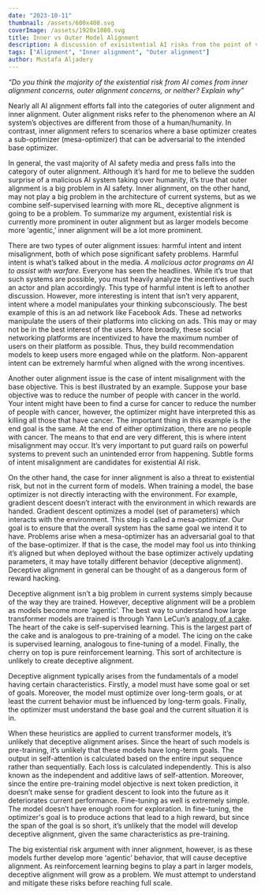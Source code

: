 ```yaml
---
date: "2023-10-11"
thumbnail: /assets/600x400.svg
coverImage: /assets/1920x1080.svg
title: Inner vs Outer Model Alignment
description: A discussion of exisistential AI risks from the point of view of inner vs outer alignment.
tags: ["Alignment", "Inner alignment", "Outer alignment"]
author: Mustafa Aljadery
---
```


_“Do you think the majority of the existential risk from AI comes from inner alignment concerns, outer alignment concerns, or neither? Explain why”_

Nearly all AI alignment efforts fall into the categories of outer alignment and inner alignment. Outer alignment risks refer to the phenomenon where an AI system’s objectives are different from those of a human/humanity. In contrast, inner alignment refers to scenarios where a base optimizer creates a sub-optimizer (mesa-optimizer) that can be adversarial to the intended base optimizer.

In general, the vast majority of AI safety media and press falls into the category of outer alignment. Although it’s hard for me to believe the sudden surprise of a malicious AI system taking over humanity, it’s true that outer alignment is a big problem in AI safety. Inner alignment, on the other hand, may not play a big problem in the architecture of current systems, but as we combine self-supervised learning with more RL, deceptive alignment is going to be a problem. To summarize my argument, existential risk is currently more prominent in outer alignment but as larger models become more ‘agentic,’ inner alignment will be a lot more prominent.

There are two types of outer alignment issues: harmful intent and intent misalignment, both of which pose significant safety problems. Harmful intent is what’s talked about in the media. _A malicious actor programs an AI to assist with warfare._ Everyone has seen the headlines. While it’s true that such systems are possible, you must heavily analyze the incentives of such an actor and plan accordingly. This type of harmful intent is left to another discussion. However, more interesting is intent that isn’t very apparent, intent where a model manipulates your thinking subconsciously. The best example of this is an ad network like Facebook Ads. These ad networks manipulate the users of their platforms into clicking on ads. This may or may not be in the best interest of the users. More broadly, these social networking platforms are incentivized to have the maximum number of users on their platform as possible. Thus, they build recommendation models to keep users more engaged while on the platform. Non-apparent intent can be extremely harmful when aligned with the wrong incentives.

Another outer alignment issue is the case of intent misalignment with the base objective. This is best illustrated by an example. Suppose your base objective was to reduce the number of people with cancer in the world. Your intent might have been to find a curse for cancer to reduce the number of people with cancer, however, the optimizer might have interpreted this as killing all those that have cancer. The important thing in this example is the end goal is the same. At the end of either optimization, there are no people with cancer. The means to that end are very different, this is where intent misalignment may occur. It’s very important to put guard rails on powerful systems to prevent such an unintended error from happening. Subtle forms of intent misalignment are candidates for existential AI risk.

On the other hand, the case for inner alignment is also a threat to existential risk, but not in the current form of models. When training a model, the base optimizer is not directly interacting with the environment. For example, gradient descent doesn’t interact with the environment in which rewards are handed. Gradient descent optimizes a model (set of parameters) which interacts with the environment. This step is called a mesa-optimizer. Our goal is to ensure that the overall system has the same goal we intend it to have. Problems arise when a mesa-optimizer has an adversarial goal to that of the base-optimizer. If that is the case, the model may fool us into thinking it’s aligned but when deployed without the base optimizer actively updating parameters, it may have totally different behavior (deceptive alignment). Deceptive alignment in general can be thought of as a dangerous form of reward hacking.

Deceptive alignment isn’t a big problem in current systems simply because of the way they are trained. However, deceptive alignment will be a problem as models become more ‘agentic’. The best way to understand how large transformer models are trained is through Yann LeCun’s [analogy of a cake](https://medium.com/syncedreview/yann-lecun-cake-analogy-2-0-a361da560dae). The heart of the cake is self-supervised learning. This is the largest part of the cake and is analogous to pre-training of a model. The icing on the cake is supervised learning, analogous to fine-tuning of a model. Finally, the cherry on top is pure reinforcement learning. This sort of architecture is unlikely to create deceptive alignment.

Deceptive alignment typically arises from the fundamentals of a model having certain characteristics. Firstly, a model must have some goal or set of goals. Moreover, the model must optimize over long-term goals, or at least the current behavior must be influenced by long-term goals. Finally, the optimizer must understand the base goal and the current situation it is in.

When these heuristics are applied to current transformer models, it’s unlikely that deceptive alignment arises. Since the heart of such models is pre-training, it’s unlikely that these models have long-term goals. The output in self-attention is calculated based on the entire input sequence rather than sequentially. Each loss is calculated independently. This is also known as the independent and additive laws of self-attention. Moreover, since the entire pre-training model objective is next token prediction, it doesn’t make sense for gradient descent to look into the future as it deteriorates current performance. Fine-tuning as well is extremely simple. The model doesn’t have enough room for exploration. In fine-tuning, the optimizer's goal is to produce actions that lead to a high reward, but since the span of the goal is so short, it’s unlikely that the model will develop deceptive alignment, given the same characteristics as pre-training.

The big existential risk argument with inner alignment, however, is as these models further develop more ‘agentic’ behavior, that will cause deceptive alignment. As reinforcement learning begins to play a part in larger models, deceptive alignment will grow as a problem. We must attempt to understand and mitigate these risks before reaching full scale.

